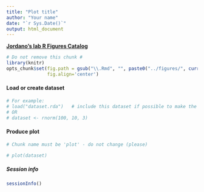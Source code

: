 ```yaml
---
title: "Plot title"
author: "Your name"
date: "`r Sys.Date()`"
output: html_document
---
```


[**Jordano's lab R Figures Catalog**](https://github.com/PJordano-Lab/R-figures)

```r
# Do not remove this chunk #
library(knitr)
opts_chunk$set(fig.path = gsub("\\.Rmd", "", paste0("../figures/", current_input(), "-")),
               fig.align='center')

```


#### Load or create dataset

```r
# For example:
# load("dataset.rda")   # include this dataset if possible to make the example reproducible
# OR
# dataset <- rnorm(100, 10, 3)

```


#### Produce plot


```r
# Chunk name must be 'plot' - do not change (please)

# plot(dataset)

```



##### Session info

```r
sessionInfo()
```




